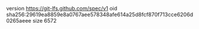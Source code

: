 version https://git-lfs.github.com/spec/v1
oid sha256:29619ea8859e8a0767aee578348afe614a25d8fcf870f713cce6206d0265aeee
size 6572
